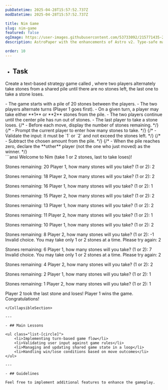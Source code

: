```yaml
---
pubDatetime: 2025-04-28T15:57:52.737Z
modDatetime: 2025-04-28T15:57:52.737Z

title: Nim Game
slug: nim-game
featured: false
ogImage: https://user-images.githubusercontent.com/53733092/215771435-25408246-2309-4f8b-a781-1f3d93bdf0ec.png
description: AstroPaper with the enhancements of Astro v2. Type-safe markdown contents, bug fixes and better dev experience etc.

order: 10
---
```



- ## Task

Create a text-based strategy game called <LinkMd href="https://en.wikipedia.org/wiki/Nim" title="Nim" />, where two players alternately take stones 
from a shared pile until there are no stones left, the last one to take a stone loses.

<CollapsibleSection title="Instructions">
- The game starts with a pile of 20 stones between the players.
- The two players alternate turns (Player 1 goes first). 
- On a given turn, a player may take either **1** or **2** stones from the pile.
- The two players continue until the center pile has run out of stones.
- The last player to take a stone loses.
{/* - Before each move, display the number of stones remaining. */}
{/* - Prompt the current player to enter how many stones to take. */}
{/* - Validate the input: it must be `1` or `2` and not exceed the stones left. */}
{/* - Subtract the chosen amount from the pile. */}
{/* - When the pile reaches zero, declare the **other** player (not the one who just moved) as the winner. */}
</CollapsibleSection>

<div class="w-full my-2"></div>

<CollapsibleSection title="Expected Output">
```ansi
Welcome to Nim (take 1 or 2 stones, last to take loses)!

Stones remaining: 20
Player 1, how many stones will you take? (1 or 2): 2

Stones remaining: 18
Player 2, how many stones will you take? (1 or 2): 2

Stones remaining: 16
Player 1, how many stones will you take? (1 or 2): 1

Stones remaining: 15
Player 2, how many stones will you take? (1 or 2): 2

Stones remaining: 13
Player 1, how many stones will you take? (1 or 2): 2

Stones remaining: 11
Player 2, how many stones will you take? (1 or 2): 1

Stones remaining: 10
Player 1, how many stones will you take? (1 or 2): 2

Stones remaining: 8
Player 2, how many stones will you take? (1 or 2): -1
Invalid choice. You may take only 1 or 2 stones at a time. Please try again: 2

Stones remaining: 6
Player 1, how many stones will you take? (1 or 2): 7
Invalid choice. You may take only 1 or 2 stones at a time. Please try again: 2

Stones remaining: 4
Player 2, how many stones will you take? (1 or 2): 2

Stones remaining: 2
Player 1, how many stones will you take? (1 or 2): 1

Stones remaining: 1
Player 2, how many stones will you take? (1 or 2): 1

Player 2 took the last stone and loses!
Player 1 wins the game. Congratulations!
```
</CollapsibleSection>

---

- ## Main Lessons

<ul class="list-[circle]">
    <li>Implementing turn-based game flow</li>
    <li>Validating user input against game rules</li>
    <li>Managing and updating shared game state in a loop</li>
    <li>Handling win/lose conditions based on move outcomes</li>
</ul>

---

- ## Guidelines

Feel free to implement additional features to enhance the gameplay.
